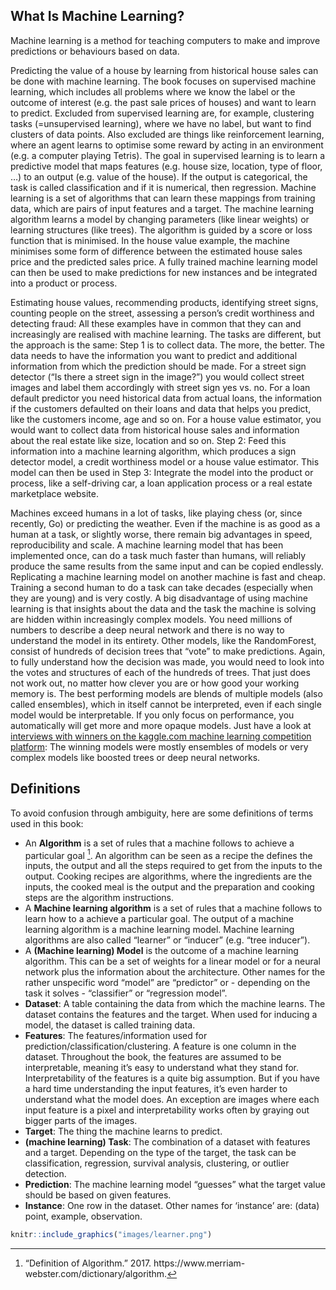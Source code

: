 ## What Is Machine Learning?

Machine learning is a method for teaching computers to make and improve predictions or behaviours based on data.

Predicting the value of a house by learning from historical house sales can be done with machine learning.
The book focuses on supervised machine learning, which includes all problems where we know the label or the outcome of interest (e.g. the past sale prices of houses) and want to learn to predict.
Excluded from supervised learning are, for example, clustering tasks (=unsupervised learning), where we have no label, but want to find clusters of data points.
Also excluded are things like reinforcement learning, where an agent learns to optimise some reward by acting in an environment (e.g. a computer playing Tetris).
The goal in supervised learning is to learn a predictive model that maps features (e.g. house size, location, type of floor, ...) to an output (e.g. value of the house).
If the output is categorical, the task is called classification and if it is numerical, then regression.
Machine learning is a set of algorithms that can learn these mappings from training data, which are pairs of input features and a target.
The machine learning algorithm learns a model by changing parameters (like linear weights) or learning structures (like trees).
The algorithm is guided by a score or loss function that is minimised.
In the house value example, the machine minimises some form of difference between the estimated house sales price and the predicted sales price.
A fully trained machine learning model can then be used to make predictions for new instances and be integrated into a product or process.

Estimating house values, recommending products, identifying street signs, counting people on the street, assessing a person's credit worthiness and detecting fraud:
All these examples have in common that they can and increasingly are realised with machine learning.
The tasks are different, but the approach is the same:
Step 1 is to collect data.
The more, the better.
The data needs to have the information you want to predict and additional information from which the prediction should be made.
For a street sign detector ("Is there a street sign in the image?") you would collect street images and label them accordingly with street sign yes vs. no.
For a loan default predictor you need historical data from actual loans, the information if the customers defaulted on their loans and data that helps you predict, like the customers income, age and so on.
For a house value estimator, you would want to collect data from historical house sales and information about the real estate like size, location and so on.
Step 2: Feed this information into a machine learning algorithm, which produces a sign detector model, a credit worthiness model or a house value estimator.
This model can then be used in Step 3:
Integrate the model into the product or process, like a self-driving car, a loan application process or a real estate marketplace website.

Machines exceed humans in a lot of tasks, like playing chess (or, since recently, Go) or predicting the weather.
Even if the machine is as good as a human at a task, or slightly worse, there remain big advantages in speed, reproducibility and scale.
A machine learning model that has been implemented once, can do a task much faster than humans, will reliably produce the same results from the same input and can be copied endlessly.
Replicating a machine learning model on another machine is fast and cheap.
Training a second human to do a task can take decades (especially when they are young) and is very costly.
A big disadvantage of using machine learning is that insights about the data and the task the machine is solving are hidden within increasingly complex models.
You need millions of numbers to describe a deep neural network and there is no way to understand the model in its entirety.
Other models, like the RandomForest, consist of hundreds of decision trees that "vote" to make predictions.
Again, to fully understand how the decision was made, you would need to look into the votes and structures of each of the hundreds of trees.
That just does not work out, no matter how clever you are or how good your working memory is.
The best performing models are blends of multiple models (also called ensembles), which in itself cannot be interpreted, even if each single model would be interpretable.
If you only focus on performance, you automatically will get more and more opaque models.
Just have a look at [interviews with winners on the kaggle.com machine learning competition platform](http://blog.kaggle.com/):
The winning models were mostly ensembles of models or very complex models like boosted trees or deep neural networks.


## Definitions {#definitions}
To avoid confusion through ambiguity, here are some definitions of terms used in this book:

- An **Algorithm** is a set of rules that a machine follows to achieve a particular goal [^algorithm].
An algorithm can be seen as a recipe the defines the inputs, the output and all the steps required to get from the inputs to the output.
Cooking recipes are algorithms, where the ingredients are the inputs, the cooked meal is the output and the preparation and cooking steps are the algorithm instructions.
- A **Machine learning algorithm** is a set of rules that a machine follows to learn how to a achieve a particular goal.
The output of a machine learning algorithm is a machine learning model.
Machine learning algorithms are also called "learner" or "inducer" (e.g. "tree inducer").
- A **(Machine learning) Model** is the outcome of a machine learning algorithm.
This can be a set of weights for a linear model or for a neural network plus the information about the architecture.
Other names for the rather unspecific word "model" are "predictor" or - depending on the task it solves - "classifier" or "regression model".
- **Dataset**: A table containing the data from which the machine learns.
The dataset contains the features and the target.
When used for inducing a model, the dataset is called training data.
- **Features**: The features/information used for prediction/classification/clustering.
A feature is one column in the dataset.
Throughout the book, the features are assumed to be interpretable, meaning it's easy to understand what they stand for.
Interpretability of the features is a quite big assumption.
But if you have a hard time understanding the input features, it's even harder to understand what the model does.
An exception are images where each input feature is a pixel and interpretability works often by graying out bigger parts of the images.
- **Target**: The thing the machine learns to predict.
- **(machine learning) Task**: The combination of a dataset with features and a target.
Depending on the type of the target, the task can be classification, regression, survival analysis, clustering, or outlier detection.
- **Prediction**: The machine learning model "guesses" what the target value should be based on given features.
- **Instance**: One row in the dataset. 
Other names for 'instance' are: (data) point, example, observation.

```r
knitr::include_graphics("images/learner.png")
```

[^algorithm]: "Definition of Algorithm." 2017. https://www.merriam-webster.com/dictionary/algorithm.
